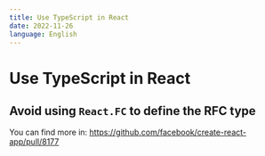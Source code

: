```yaml
---
title: Use TypeScript in React
date: 2022-11-26
language: English
---
```


# Use TypeScript in React

## Avoid using `React.FC` to define the RFC type

You can find more in: https://github.com/facebook/create-react-app/pull/8177
